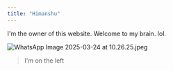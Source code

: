 ```yaml
---
title: "Himanshu"
---
```



I'm the owner of this website. Welcome to my brain. lol.

![WhatsApp Image 2025-03-24 at 10.26.25.jpeg](https://raw.githubusercontent.com/himanshu864/DevObs/refs/heads/main/Assets/WhatsApp%20Image%202025-03-24%20at%2010.26.25.jpeg)
> I'm on the left
